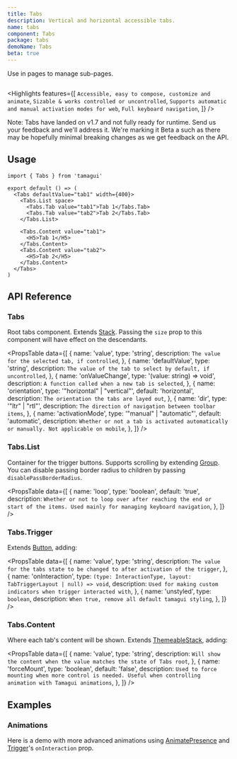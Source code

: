 ```yaml
---
title: Tabs
description: Vertical and horizontal accessible tabs.
name: tabs
component: Tabs
package: tabs
demoName: Tabs
beta: true
---
```


<Description>Use in pages to manage sub-pages.</Description>

<HeroContainer>
  <TabsDemo />
</HeroContainer>

```tsx hero template=Tabs

```

<Highlights
  features={[
    `Accessible, easy to compose, customize and animate`,
    `Sizable & works controlled or uncontrolled`,
    `Supports automatic and manual activation modes for web`,
    `Full keyboard navigation`,
  ]}
/>

Note: Tabs have landed on v1.7 and not fully ready for runtime. Send us your feedback and we'll address it. We're marking it Beta a such as there may be hopefully minimal breaking changes as we get feedback on the API.

## Usage

```tsx
import { Tabs } from 'tamagui'

export default () => (
  <Tabs defaultValue="tab1" width={400}>
    <Tabs.List space>
      <Tabs.Tab value="tab1">Tab 1</Tabs.Tab>
      <Tabs.Tab value="tab2">Tab 2</Tabs.Tab>
    </Tabs.List>

    <Tabs.Content value="tab1">
      <H5>Tab 1</H5>
    </Tabs.Content>
    <Tabs.Content value="tab2">
      <H5>Tab 2</H5>
    </Tabs.Content>
  </Tabs>
)
```

## API Reference

### Tabs

Root tabs component. Extends [Stack](/docs/components/stack). Passing the `size` prop to this component will have effect on the descendants.

<PropsTable
  data={[
    {
      name: 'value',
      type: 'string',
      description: `The value for the selected tab, if controlled`,
    },
    {
      name: 'defaultValue',
      type: 'string',
      description: `The value of the tab to select by default, if uncontrolled`,
    },
    {
      name: 'onValueChange',
      type: '(value: string) => void',
      description: `A function called when a new tab is selected`,
    },
    {
      name: 'orientation',
      type: '"horizontal" | "vertical"',
      default: 'horizontal',
      description: `The orientation the tabs are layed out`,
    },
    {
      name: 'dir',
      type: '"ltr" | "rtl"',
      description: `The direction of navigation between toolbar items`,
    },
    {
      name: 'activationMode',
      type: '"manual" | "automatic"',
      default: 'automatic',
      description: `Whether or not a tab is activated automatically or manually. Not applicable on mobile`,
    },
  ]}
/>

### Tabs.List

Container for the trigger buttons. Supports scrolling by extending [Group](/docs/components/group). You can disable passing border radius to children by passing `disablePassBorderRadius`.

<PropsTable
  data={[
    {
      name: 'loop',
      type: 'boolean',
      default: 'true',
      description: `Whether or not to loop over after reaching the end or start of the items. Used mainly for managing keyboard navigation`,
    },
  ]}
/>

### Tabs.Trigger

Extends [Button](/docs/components/button), adding:

<PropsTable
  data={[
    {
      name: 'value',
      type: 'string',
      description: `The value for the tabs state to be changed to after activation of the trigger`,
    },
    {
      name: 'onInteraction',
      type: `(type: InteractionType, layout: TabTriggerLayout | null) => void`,
      description: `Used for making custom indicators when trigger interacted with`,
    },
    {
      name: 'unstyled',
      type: `boolean`,
      description: `When true, remove all default tamagui styling`,
    },
  ]}
/>

### Tabs.Content

Where each tab's content will be shown. Extends [ThemeableStack](/docs/components/stacks#themeablestack), adding:

<PropsTable
  data={[
    {
      name: 'value',
      type: 'string',
      description: `Will show the content when the value matches the state of Tabs root`,
    },
    {
      name: 'forceMount',
      type: 'boolean',
      default: 'false',
      description: `Used to force mounting when more control is needed. Useful when controlling animation with Tamagui animations`,
    },
  ]}
/>

## Examples

### Animations

Here is a demo with more advanced animations using [AnimatePresence](/docs/core/animations#animatepresence-and-exitstyle) and [Trigger](#trigger)'s `onInteraction` prop.

<HeroContainer noPad showAnimationDriverControl>
  <TabsAdvancedDemo />
</HeroContainer>

```tsx hero template=TabsAdvanced

```
